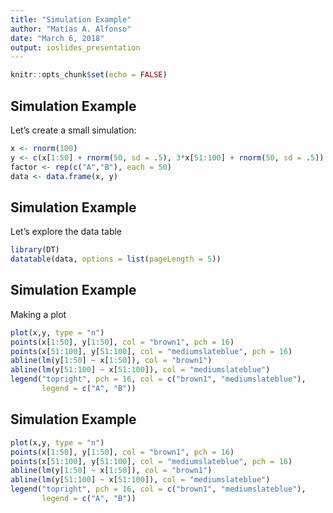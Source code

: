 ```yaml
---
title: "Simulation Example"
author: "Matías A. Alfonso"
date: "March 6, 2018"
output: ioslides_presentation
---
```


```r
knitr::opts_chunk$set(echo = FALSE)
```

## Simulation Example
Let's create a small simulation:
```r
x <- rnorm(100)
y <- c(x[1:50] + rnorm(50, sd = .5), 3*x[51:100] + rnorm(50, sd = .5))
factor <- rep(c("A","B"), each = 50)
data <- data.frame(x, y)
```

## Simulation Example
Let's explore the data table
```r
library(DT)
datatable(data, options = list(pageLength = 5))
```

## Simulation Example
Making a plot
```r
plot(x,y, type = "n")
points(x[1:50], y[1:50], col = "brown1", pch = 16)
points(x[51:100], y[51:100], col = "mediumslateblue", pch = 16)
abline(lm(y[1:50] ~ x[1:50]), col = "brown1")
abline(lm(y[51:100] ~ x[51:100]), col = "mediumslateblue")
legend("topright", pch = 16, col = c("brown1", "mediumslateblue"),
       legend = c("A", "B"))
```

## Simulation Example
```r
plot(x,y, type = "n")
points(x[1:50], y[1:50], col = "brown1", pch = 16)
points(x[51:100], y[51:100], col = "mediumslateblue", pch = 16)
abline(lm(y[1:50] ~ x[1:50]), col = "brown1")
abline(lm(y[51:100] ~ x[51:100]), col = "mediumslateblue")
legend("topright", pch = 16, col = c("brown1", "mediumslateblue"),
       legend = c("A", "B"))
```

